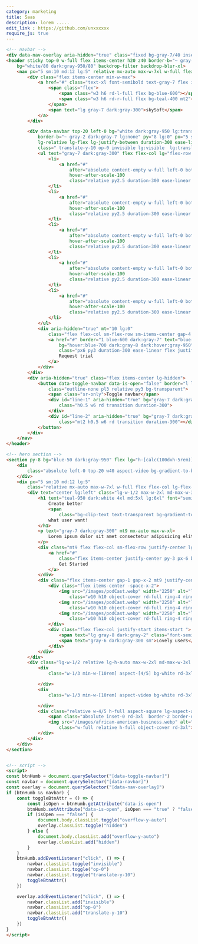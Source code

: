 ```yaml
---
category: marketing
title: Saas
description: lorem .....
edit_link : https://github.com/unxxxxxx
require_js: true
---
```



```html
<!-- navbar -->
<div data-nav-overlay aria-hidden="true" class="fixed bg-gray-7/40 inset-0 z-30 hidden lg:hidden"></div>
<header sticky top-0 w-full flex items-center h20 z40 border-b="~ gray-1 dark:gray-8"
    bg="white/80 dark:gray-950/80" backdrop-filter backdrop-blur-xl>
    <nav px="5 sm:10 md:12 lg:5" relative mx-auto max-w-7xl w-full flex gap-x-5 justify-between items-center>
        <div class="flex items-center min-w-max">
            <a href="#" class="text-xl font-semibold text-gray-7 flex items-center gap-x-2">
                <span class="flex">
                    <span class="w3 h6 rd-l-full flex bg-blue-600"></span>
                    <span class="w3 h6 rd-r-full flex bg-teal-400 mt2"></span>
                </span>
                <span text="lg gray-7 dark:gray-300">skySoft</span>
            </a>
        </div>

        <div data-navbar top-20 left-0 bg="white dark:gray-950 lg:transparent"
            border-b="~ gray-2 dark:gray-7 lg:none" py="8 lg:0" px="5 sm:10 md:12 lg:0" w-full lg-top-0 fixed
            lg-relative lg-flex lg-justify-between duration-300 ease-linear
            class=" translate-y-10 op-0 invisible lg:visible  lg:translate-y-0 lg:op-100">
            <ul text="gray-7 dark:gray-300" flex flex-col lg="flex-row items-center w-full justify-center" gap-6>
                <li>
                    <a href="#"
                        after="absolute content-empty w-full left-0 bottom-0 h-px rd-md origin-left ease-linear duration-300 scale-x-0 bg-blue-600"
                        hover-after-scale-100
                        class="relative py2.5 duration-300 ease-linear hover-text-blue-600">Solutions</a>
                </li>
                <li>
                    <a href="#"
                        after="absolute content-empty w-full left-0 bottom-0 h-px rd-md origin-left ease-linear duration-300 scale-x-0 bg-blue-600"
                        hover-after-scale-100
                        class="relative py2.5 duration-300 ease-linear hover-text-blue-600">Company</a>
                </li>
                <li>
                    <a href="#"
                        after="absolute content-empty w-full left-0 bottom-0 h-px rd-md origin-left ease-linear duration-300 scale-x-0 bg-blue-600"
                        hover-after-scale-100
                        class="relative py2.5 duration-300 ease-linear hover-text-blue-600">Plateform</a>
                </li>
                <li>
                    <a href="#"
                        after="absolute content-empty w-full left-0 bottom-0 h-px rd-md origin-left ease-linear duration-300 scale-x-0 bg-blue-600"
                        hover-after-scale-100
                        class="relative py2.5 duration-300 ease-linear hover-text-blue-600">Resources</a>
                </li>
                <li>
                    <a href="#"
                        after="absolute content-empty w-full left-0 bottom-0 h-px rd-md origin-left ease-linear duration-300 scale-x-0 bg-blue-600"
                        hover-after-scale-100
                        class="relative py2.5 duration-300 ease-linear hover-text-blue-600">Contact</a>
                </li>
            </ul>
            <div aria-hidden="true" mt="10 lg:0"
                class="flex flex-col sm-flex-row sm-items-center gap-4 lg-min-w-max">
                <a href="#" border="1 blue-600 dark:gray-7" text="blue-600 hover:white dark:white"
                    bg="hover:blue-700 dark:gray-8 dark:hover:gray-950"
                    class="px6 py3 duration-300 ease-linear flex justify-center w-full sm-w-auto rd-full">
                    Request trial
                </a>
            </div>
        </div>
        <div aria-hidden="true" class="flex items-center lg-hidden">
            <button data-toggle-navbar data-is-open="false" border="l l-blue-100 dark:l-gray-7"
                class="outline-none pl3 relative py3 bg-transparent">
                <span class="sr-only">Toggle navbar</span>
                <div id="line-1" aria-hidden="true" bg="gray-7 dark:gray-300"
                    class="h0.5 w6 rd transition duration-300">
                </div>
                <div id="line-2" aria-hidden="true" bg="gray-7 dark:gray-300"
                    class="mt2 h0.5 w6 rd transition duration-300"></div>
            </button>
        </div>
    </nav>
</header>

<!-- hero section -->
<section py-8 bg="blue-50 dark:gray-950" flex lg="h-[calc(100dvh-5rem)] items-center">
    <div
        class="absolute left-0 top-20 w40 aspect-video bg-gradient-to-br from-blue-600 to-sky-400 rd-full blur-3xl op-60">
    </div>
    <div px="5 sm:10 md:12 lg:5"
        class="relative mx-auto max-w-7xl w-full flex flex-col lg-flex-row lg-items-stretch gap-10">
        <div text="center lg:left" class="lg-w-1/2 max-w-2xl md-max-w-3xl mx-auto ">
            <h1 text="teal-950 dark:white 4xl md:5xl lg:6xl" font="semibold display">
                Create better
                <span
                    class="bg-clip-text text-transparent bg-gradient-to-br from-teal-600 to-blue-600">experience</span>
                what user want!
            </h1>
            <p text="gray-7 dark:gray-300" mt9 mx-auto max-w-xl>
                Lorem ipsum dolor sit amet consectetur adipisicing elit. Illum, beatae omnis ipsa magnam neque ut
            </p>
            <div class="mt9 flex flex-col sm-flex-row justify-center lg-justify-start gap-4">
                <a href="#"
                    class="flex items-center justify-center py-3 px-6 border-2 border-transparent shadow-lg bg-blue-600 transition ease-linear hover:bg-blue-800 active:bg-blue-700 text-white rd-full">
                    Get Started
                </a>
            </div>
            <div class="flex items-center gap-1 gap-x-2 mt9 justify-center lg-justify-start py5">
                <div class="flex items-center -space-x-2">
                    <img src="/images/podCast.webp" width="2250" alt="listener avatar"
                        class="w10 h10 object-cover rd-full ring-4 ring-white dark-ring-gray-950">
                    <img src="/images/podCast.webp" width="2250" alt="listener avatar"
                        class="w10 h10 object-cover rd-full ring-4 ring-white dark-ring-gray-950">
                    <img src="/images/podCast.webp" width="2250" alt="listener avatar"
                        class="w10 h10 object-cover rd-full ring-4 ring-white dark-ring-gray-950">
                </div>
                <div class="flex flex-col justify-start items-start ">
                    <span text="lg gray-8 dark:gray-2" class="font-semibold">+12k</span>
                    <span text="gray-6 dark:gray-300 sm">Lovely users</span>
                </div>
            </div>
        </div>
        <div class="lg-w-1/2 relative lg-h-auto max-w-2xl md-max-w-3xl mx-auto hidden md-flex justify-end">
            <div
                class="w-1/3 min-w-[10rem] aspect-[4/5] bg-white rd-3xl border border-gray-2 absolute left-7 -top-10 z-10">

            </div>
            <div
                class="w-1/3 min-w-[10rem] aspect-video bg-white rd-3xl border border-gray-2 absolute left-0 -bottom-10 z-10">

            </div>
            <div class="relative w-4/5 h-full aspect-square lg-aspect-auto">
                <span class="absolute inset-0 rd-3xl  border-2 border-dashed border-blue-600 flex rotate-6"></span>
                <img src="/images/african-american-business.webp" alt="sidebiew image"
                    class="w-full relative h-full object-cover rd-3xl">
            </div>
        </div>
    </div>
</section>


<!-- script -->
<script>
const btnHumb = document.querySelector("[data-toggle-navbar]")
const navbar = document.querySelector("[data-navbar]")
const overlay = document.querySelector("[data-nav-overlay]")
if (btnHumb && navbar) {
    const toggleBtnAttr = () => {
        const isOpen = btnHumb.getAttribute("data-is-open")
        btnHumb.setAttribute("data-is-open", isOpen === "true" ? "false" : "true")
        if (isOpen === "false") {
            document.body.classList.toggle("overflow-y-auto")
            overlay.classList.toggle("hidden")
        } else {
            document.body.classList.add("overflow-y-auto")
            overlay.classList.add("hidden")
        }
    }
    btnHumb.addEventListener("click", () => {
        navbar.classList.toggle("invisible")
        navbar.classList.toggle("op-0")
        navbar.classList.toggle("translate-y-10")
        toggleBtnAttr()
    })

    overlay.addEventListener("click", () => {
        navbar.classList.add("invisible")
        navbar.classList.add("op-0")
        navbar.classList.add("translate-y-10")
        toggleBtnAttr()
    })
}
</script>
```